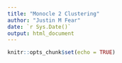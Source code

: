 ```yaml
---
title: "Monocle 2 Clustering"
author: "Justin M Fear"
date: `r Sys.Date()`
output: html_document
---
```


```r
knitr::opts_chunk$set(echo = TRUE)
```
